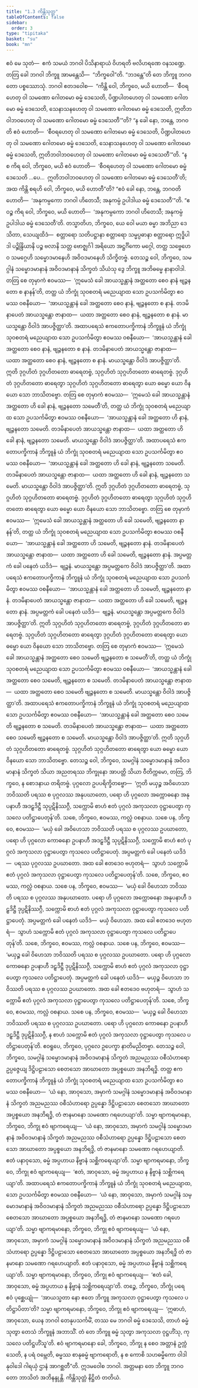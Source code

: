 ```yaml
---
title: "1.3 ကိန္တိသုတ္တ"
tableOfContents: false
sidebar:
  order: 3
type: "tipitaka"
basket: "su"
book: "mn"
---
```



<DynamicBreadcrumb />

<Division number="34" book="mn" e="ch" v="24" p="82">

<Paragraph number="72" book="mn">
ဧဝံ မေ သုတံ—  ဧကံ သမယံ ဘဂဝါ ပိသိနာရာယံ ဝိဟရတိ ဗလိဟရဏေ ဝနသဏ္ဍေ. တတြ ခေါ ဘဂဝါ ဘိက္ခူ အာမန္တေသိ—  “ဘိက္ခဝေါ”တိ. “ဘဒန္တေ”တိ တေ ဘိက္ခူ ဘဂဝတော ပစ္စဿောသုံ. ဘဂဝါ ဧတဒဝေါစ—  “ကိန္တိ ဝေါ, ဘိက္ခဝေ, မယိ ဟောတိ—  ‘စီဝရဟေတု ဝါ သမဏော ဂေါတမော ဓမ္မံ ဒေသေတိ, ပိဏ္ဍပါတဟေတု ဝါ သမဏော ဂေါတမော ဓမ္မံ ဒေသေတိ, သေနာသနဟေတု ဝါ သမဏော ဂေါတမော ဓမ္မံ ဒေသေတိ, ဣတိဘဝါဘဝဟေတု ဝါ သမဏော ဂေါတမော ဓမ္မံ ဒေသေတီ’”တိ? “န ခေါ နော, ဘန္တေ, ဘဂဝတိ ဧဝံ ဟောတိ—  ‘စီဝရဟေတု ဝါ သမဏော ဂေါတမော ဓမ္မံ ဒေသေတိ, ပိဏ္ဍပါတဟေတု ဝါ သမဏော ဂေါတမော ဓမ္မံ ဒေသေတိ, သေနာသနဟေတု ဝါ သမဏော ဂေါတမော ဓမ္မံ ဒေသေတိ, ဣတိဘဝါဘဝဟေတု ဝါ သမဏော ဂေါတမော ဓမ္မံ ဒေသေတီ’”တိ.
</Paragraph>

<Paragraph number="73" book="mn">
“န စ ကိရ ဝေါ, ဘိက္ခဝေ, မယိ ဧဝံ ဟောတိ—  ‘စီဝရဟေတု ဝါ သမဏော ဂေါတမော ဓမ္မံ ဒေသေတိ …ပေ…  ဣတိဘဝါဘဝဟေတု ဝါ သမဏော ဂေါတမော ဓမ္မံ ဒေသေတီ’တိ; အထ ကိန္တိ စရဟိ ဝေါ, ဘိက္ခဝေ, မယိ ဟောတီ”တိ? “ဧဝံ ခေါ နော, ဘန္တေ, ဘဂဝတိ ဟောတိ—  ‘အနုကမ္ပကော ဘဂဝါ ဟိတေသီ; အနုကမ္ပံ ဥပါဒါယ ဓမ္မံ ဒေသေတီ’”တိ. “ဧဝဉ္စ ကိရ ဝေါ, ဘိက္ခဝေ, မယိ ဟောတိ—  ‘အနုကမ္ပကော ဘဂဝါ ဟိတေသီ; အနုကမ္ပံ ဥပါဒါယ ဓမ္မံ ဒေသေတီ’တိ.
</Paragraph>

</Division>
<Division number="35" book="mn" e="ch" v="24" p="83">

<Paragraph number="74" book="mn">
တသ္မာတိဟ, ဘိက္ခဝေ, ယေ ဝေါ မယာ ဓမ္မာ အဘိညာ ဒေသိတာ, သေယျထိဒံ—  စတ္တာရော သတိပဋ္ဌာနာ စတ္တာရော သမ္မပ္ပဓာနာ စတ္တာရော ဣဒ္ဓိပါဒါ ပဉ္စိန္ဒြိယာနိ ပဉ္စ ဗလာနိ သတ္တ ဗောဇ္ဈင်္ဂါ အရိယော အဋ္ဌင်္ဂိကော မဂ္ဂေါ, တတ္ထ သဗ္ဗေဟေဝ သမဂ္ဂေဟိ သမ္မောဒမာနေဟိ အဝိဝဒမာနေဟိ သိက္ခိတဗ္ဗံ. တေသဉ္စ ဝေါ, ဘိက္ခဝေ, သမဂ္ဂါနံ သမ္မောဒမာနာနံ အဝိဝဒမာနာနံ သိက္ခတံ သိယံသု ဒွေ ဘိက္ခူ အဘိဓမ္မေ နာနာဝါဒါ. တတြ စေ တုမှာကံ ဧဝမဿ—  ‘ဣမေသံ ခေါ အာယသ္မန္တာနံ အတ္ထတော စေဝ နာနံ ဗျဉ္ဇနတော စ နာနန်’တိ, တတ္ထ ယံ ဘိက္ခုံ သုဝစတရံ မညေယျာထ သော ဥပသင်္ကမိတွာ ဧဝမဿ ဝစနီယော—  ‘အာယသ္မန္တာနံ ခေါ အတ္ထတော စေဝ နာနံ, ဗျဉ္ဇနတော စ နာနံ. တဒမိနာပေတံ အာယသ္မန္တော ဇာနာထ—  ယထာ အတ္ထတော စေဝ နာနံ, ဗျဉ္ဇနတော စ နာနံ. မာယသ္မန္တော ဝိဝါဒံ အာပဇ္ဇိတ္ထာ’တိ. အထာပရေသံ ဧကတောပက္ခိကာနံ ဘိက္ခူနံ ယံ ဘိက္ခုံ သုဝစတရံ မညေယျာထ သော ဥပသင်္ကမိတွာ ဧဝမဿ ဝစနီယော—  ‘အာယသ္မန္တာနံ ခေါ အတ္ထတော စေဝ နာနံ, ဗျဉ္ဇနတော စ နာနံ. တဒမိနာပေတံ အာယသ္မန္တော ဇာနာထ—  ယထာ အတ္ထတော စေဝ နာနံ, ဗျဉ္ဇနတော စ နာနံ. မာယသ္မန္တော ဝိဝါဒံ အာပဇ္ဇိတ္ထာ’တိ. ဣတိ ဒုဂ္ဂဟိတံ ဒုဂ္ဂဟိတတော ဓာရေတဗ္ဗံ, သုဂ္ဂဟိတံ သုဂ္ဂဟိတတော ဓာရေတဗ္ဗံ. ဒုဂ္ဂဟိတံ ဒုဂ္ဂဟိတတော ဓာရေတွာ သုဂ္ဂဟိတံ သုဂ္ဂဟိတတော ဓာရေတွာ ယော ဓမ္မော ယော ဝိနယော သော ဘာသိတဗ္ဗော.
</Paragraph>

</Division>
<Division number="36" book="mn" e="ch" v="24" p="84">

<Paragraph number="75" book="mn">
တတြ စေ တုမှာကံ ဧဝမဿ—  ‘ဣမေသံ ခေါ အာယသ္မန္တာနံ အတ္ထတော ဟိ ခေါ နာနံ, ဗျဉ္ဇနတော သမေတီ’တိ, တတ္ထ ယံ ဘိက္ခုံ သုဝစတရံ မညေယျာထ သော ဥပသင်္ကမိတွာ ဧဝမဿ ဝစနီယော—  ‘အာယသ္မန္တာနံ ခေါ အတ္ထတော ဟိ နာနံ, ဗျဉ္ဇနတော သမေတိ. တဒမိနာပေတံ အာယသ္မန္တော ဇာနာထ—  ယထာ အတ္ထတော ဟိ ခေါ နာနံ, ဗျဉ္ဇနတော သမေတိ. မာယသ္မန္တော ဝိဝါဒံ အာပဇ္ဇိတ္ထာ’တိ. အထာပရေသံ ဧကတောပက္ခိကာနံ ဘိက္ခူနံ ယံ ဘိက္ခုံ သုဝစတရံ မညေယျာထ သော ဥပသင်္ကမိတွာ ဧဝမဿ ဝစနီယော—  ‘အာယသ္မန္တာနံ ခေါ အတ္ထတော ဟိ ခေါ နာနံ, ဗျဉ္ဇနတော သမေတိ. တဒမိနာပေတံ အာယသ္မန္တော ဇာနာထ—  ယထာ အတ္ထတော ဟိ ခေါ နာနံ, ဗျဉ္ဇနတော သမေတိ. မာယသ္မန္တော ဝိဝါဒံ အာပဇ္ဇိတ္ထာ’တိ. ဣတိ ဒုဂ္ဂဟိတံ ဒုဂ္ဂဟိတတော ဓာရေတဗ္ဗံ, သုဂ္ဂဟိတံ သုဂ္ဂဟိတတော ဓာရေတဗ္ဗံ. ဒုဂ္ဂဟိတံ ဒုဂ္ဂဟိတတော ဓာရေတွာ သုဂ္ဂဟိတံ သုဂ္ဂဟိတတော ဓာရေတွာ ယော ဓမ္မော ယော ဝိနယော သော ဘာသိတဗ္ဗော.
</Paragraph>

</Division>
<Division number="37" book="mn" e="ch" v="24" p="85">

<Paragraph number="76" book="mn">
တတြ စေ တုမှာကံ ဧဝမဿ—  ‘ဣမေသံ ခေါ အာယသ္မန္တာနံ အတ္ထတော ဟိ ခေါ သမေတိ, ဗျဉ္ဇနတော နာနန်’တိ, တတ္ထ ယံ ဘိက္ခုံ သုဝစတရံ မညေယျာထ သော ဥပသင်္ကမိတွာ ဧဝမဿ ဝစနီယော—  ‘အာယသ္မန္တာနံ ခေါ အတ္ထတော ဟိ သမေတိ, ဗျဉ္ဇနတော နာနံ. တဒမိနာပေတံ အာယသ္မန္တော ဇာနာထ—  ယထာ အတ္ထတော ဟိ ခေါ သမေတိ, ဗျဉ္ဇနတော နာနံ. အပ္ပမတ္တကံ ခေါ ပနေတံ ယဒိဒံ—  ဗျဉ္ဇနံ. မာယသ္မန္တော အပ္ပမတ္တကေ ဝိဝါဒံ အာပဇ္ဇိတ္ထာ’တိ. အထာပရေသံ ဧကတောပက္ခိကာနံ ဘိက္ခူနံ ယံ ဘိက္ခုံ သုဝစတရံ မညေယျာထ သော ဥပသင်္ကမိတွာ ဧဝမဿ ဝစနီယော—  ‘အာယသ္မန္တာနံ ခေါ အတ္ထတော ဟိ သမေတိ, ဗျဉ္ဇနတော နာနံ. တဒမိနာပေတံ အာယသ္မန္တော ဇာနာထ—  ယထာ အတ္ထတော ဟိ ခေါ သမေတိ, ဗျဉ္ဇနတော နာနံ. အပ္ပမတ္တကံ ခေါ ပနေတံ ယဒိဒံ—  ဗျဉ္ဇနံ. မာယသ္မန္တော အပ္ပမတ္တကေ ဝိဝါဒံ အာပဇ္ဇိတ္ထာ’တိ. ဣတိ သုဂ္ဂဟိတံ သုဂ္ဂဟိတတော ဓာရေတဗ္ဗံ, ဒုဂ္ဂဟိတံ ဒုဂ္ဂဟိတတော ဓာရေတဗ္ဗံ. သုဂ္ဂဟိတံ သုဂ္ဂဟိတတော ဓာရေတွာ ဒုဂ္ဂဟိတံ ဒုဂ္ဂဟိတတော ဓာရေတွာ ယော ဓမ္မော ယော ဝိနယော သော ဘာသိတဗ္ဗော.
</Paragraph>

</Division>
<Division number="38" book="mn" e="ch" v="24" p="87">

<Paragraph number="77" book="mn">
တတြ စေ တုမှာကံ ဧဝမဿ—  ‘ဣမေသံ ခေါ အာယသ္မန္တာနံ အတ္ထတော စေဝ သမေတိ ဗျဉ္ဇနတော စ သမေတီ’တိ, တတ္ထ ယံ ဘိက္ခုံ သုဝစတရံ မညေယျာထ သော ဥပသင်္ကမိတွာ ဧဝမဿ ဝစနီယော—  ‘အာယသ္မန္တာနံ ခေါ အတ္ထတော စေဝ သမေတိ, ဗျဉ္ဇနတော စ သမေတိ. တဒမိနာပေတံ အာယသ္မန္တော ဇာနာထ—  ယထာ အတ္ထတော စေဝ သမေတိ ဗျဉ္ဇနတော စ သမေတိ. မာယသ္မန္တော ဝိဝါဒံ အာပဇ္ဇိတ္ထာ’တိ. အထာပရေသံ ဧကတောပက္ခိကာနံ ဘိက္ခူနံ ယံ ဘိက္ခုံ သုဝစတရံ မညေယျာထ သော ဥပသင်္ကမိတွာ ဧဝမဿ ဝစနီယော—  ‘အာယသ္မန္တာနံ ခေါ အတ္ထတော စေဝ သမေတိ ဗျဉ္ဇနတော စ သမေတိ. တဒမိနာပေတံ အာယသ္မန္တော ဇာနာထ—  ယထာ အတ္ထတော စေဝ သမေတိ ဗျဉ္ဇနတော စ သမေတိ. မာယသ္မန္တော ဝိဝါဒံ အာပဇ္ဇိတ္ထာ’တိ. ဣတိ သုဂ္ဂဟိတံ သုဂ္ဂဟိတတော ဓာရေတဗ္ဗံ. သုဂ္ဂဟိတံ သုဂ္ဂဟိတတော ဓာရေတွာ ယော ဓမ္မော ယော ဝိနယော သော ဘာသိတဗ္ဗော.
</Paragraph>

</Division>
<Division number="39" book="mn" e="ch" v="24" p="90">

<Paragraph number="78" book="mn">
တေသဉ္စ ဝေါ, ဘိက္ခဝေ, သမဂ္ဂါနံ သမ္မောဒမာနာနံ အဝိဝဒမာနာနံ သိက္ခတံ သိယာ အညတရဿ ဘိက္ခုနော အာပတ္တိ သိယာ ဝီတိက္ကမော, တတြ, ဘိက္ခဝေ, န စောဒနာယ တရိတဗ္ဗံ. ပုဂ္ဂလော ဥပပရိက္ခိတဗ္ဗော—  ‘ဣတိ မယှဉ္စ အဝိဟေသာ ဘဝိဿတိ ပရဿ စ ပုဂ္ဂလဿ အနုပဃာတော, ပရော ဟိ ပုဂ္ဂလော အက္ကောဓနော အနုပနာဟီ အဒဠှဒိဋ္ဌီ သုပ္ပဋိနိဿဂ္ဂီ, သက္ကောမိ စာဟံ ဧတံ ပုဂ္ဂလံ အကုသလာ ဝုဋ္ဌာပေတွာ ကုသလေ ပတိဋ္ဌာပေတုန်’တိ. သစေ, ဘိက္ခဝေ, ဧဝမဿ, ကလ္လံ ဝစနာယ.
</Paragraph>

<Paragraph number="79" book="mn">
သစေ ပန, ဘိက္ခဝေ, ဧဝမဿ—  ‘မယှံ ခေါ အဝိဟေသာ ဘဝိဿတိ ပရဿ စ ပုဂ္ဂလဿ ဥပဃာတော, ပရော ဟိ ပုဂ္ဂလော ကောဓနော ဥပနာဟီ အဒဠှဒိဋ္ဌီ သုပ္ပဋိနိဿဂ္ဂီ, သက္ကောမိ စာဟံ ဧတံ ပုဂ္ဂလံ အကုသလာ ဝုဋ္ဌာပေတွာ ကုသလေ ပတိဋ္ဌာပေတုံ. အပ္ပမတ္တကံ ခေါ ပနေတံ ယဒိဒံ—  ပရဿ ပုဂ္ဂလဿ ဥပဃာတော. အထ ခေါ ဧတဒေဝ ဗဟုတရံ—  သွာဟံ သက္ကောမိ ဧတံ ပုဂ္ဂလံ အကုသလာ ဝုဋ္ဌာပေတွာ ကုသလေ ပတိဋ္ဌာပေတုန်’တိ. သစေ, ဘိက္ခဝေ, ဧဝမဿ, ကလ္လံ ဝစနာယ.
</Paragraph>

<Paragraph number="80" book="mn">
သစေ ပန, ဘိက္ခဝေ, ဧဝမဿ—  ‘မယှံ ခေါ ဝိဟေသာ ဘဝိဿတိ ပရဿ စ ပုဂ္ဂလဿ အနုပဃာတော. ပရော ဟိ ပုဂ္ဂလော အက္ကောဓနော အနုပနာဟီ ဒဠှဒိဋ္ဌီ ဒုပ္ပဋိနိဿဂ္ဂီ, သက္ကောမိ စာဟံ ဧတံ ပုဂ္ဂလံ အကုသလာ ဝုဋ္ဌာပေတွာ ကုသလေ ပတိဋ္ဌာပေတုံ. အပ္ပမတ္တကံ ခေါ ပနေတံ ယဒိဒံ—  မယှံ ဝိဟေသာ. အထ ခေါ ဧတဒေဝ ဗဟုတရံ—  သွာဟံ သက္ကောမိ ဧတံ ပုဂ္ဂလံ အကုသလာ ဝုဋ္ဌာပေတွာ ကုသလေ ပတိဋ္ဌာပေတုန်’တိ. သစေ, ဘိက္ခဝေ, ဧဝမဿ, ကလ္လံ ဝစနာယ.
</Paragraph>

<Paragraph number="81" book="mn">
သစေ ပန, ဘိက္ခဝေ, ဧဝမဿ—  ‘မယှဉ္စ ခေါ ဝိဟေသာ ဘဝိဿတိ ပရဿ စ ပုဂ္ဂလဿ ဥပဃာတော. ပရော ဟိ ပုဂ္ဂလော ကောဓနော ဥပနာဟီ ဒဠှဒိဋ္ဌီ ဒုပ္ပဋိနိဿဂ္ဂီ, သက္ကောမိ စာဟံ ဧတံ ပုဂ္ဂလံ အကုသလာ ဝုဋ္ဌာပေတွာ ကုသလေ ပတိဋ္ဌာပေတုံ. အပ္ပမတ္တကံ ခေါ ပနေတံ ယဒိဒံ—  မယှဉ္စ ဝိဟေသာ ဘဝိဿတိ ပရဿ စ ပုဂ္ဂလဿ ဥပဃာတော. အထ ခေါ ဧတဒေဝ ဗဟုတရံ—  သွာဟံ သက္ကောမိ ဧတံ ပုဂ္ဂလံ အကုသလာ ဝုဋ္ဌာပေတွာ ကုသလေ ပတိဋ္ဌာပေတုန်’တိ. သစေ, ဘိက္ခဝေ, ဧဝမဿ, ကလ္လံ ဝစနာယ.
</Paragraph>

<Paragraph number="82" book="mn">
သစေ ပန, ဘိက္ခဝေ, ဧဝမဿ—  ‘မယှဉ္စ ခေါ ဝိဟေသာ ဘဝိဿတိ ပရဿ စ ပုဂ္ဂလဿ ဥပဃာတော. ပရော ဟိ ပုဂ္ဂလော ကောဓနော ဥပနာဟီ ဒဠှဒိဋ္ဌီ ဒုပ္ပဋိနိဿဂ္ဂီ, န စာဟံ သက္ကောမိ ဧတံ ပုဂ္ဂလံ အကုသလာ ဝုဋ္ဌာပေတွာ ကုသလေ ပတိဋ္ဌာပေတုန်’တိ. ဧဝရူပေ, ဘိက္ခဝေ, ပုဂ္ဂလေ ဥပေက္ခာ နာတိမညိတဗ္ဗာ.
</Paragraph>

</Division>
<Division number="40" book="mn" e="ch" v="24" p="94">

<Paragraph number="83" book="mn">
တေသဉ္စ ဝေါ, ဘိက္ခဝေ, သမဂ္ဂါနံ သမ္မောဒမာနာနံ အဝိဝဒမာနာနံ သိက္ခတံ အညမညဿ ဝစီသံဟာရော ဥပ္ပဇ္ဇေယျ ဒိဋ္ဌိပဠာသော စေတသော အာဃာတော အပ္ပစ္စယော အနဘိရဒ္ဓိ. တတ္ထ ဧကတောပက္ခိကာနံ ဘိက္ခူနံ ယံ ဘိက္ခုံ သုဝစတရံ မညေယျာထ သော ဥပသင်္ကမိတွာ ဧဝမဿ ဝစနီယော—  ‘ယံ နော, အာဝုသော, အမှာကံ သမဂ္ဂါနံ သမ္မောဒမာနာနံ အဝိဝဒမာနာနံ သိက္ခတံ အညမညဿ ဝစီသံဟာရော ဥပ္ပန္နော ဒိဋ္ဌိပဠာသော စေတသော အာဃာတော အပ္ပစ္စယော အနဘိရဒ္ဓိ, တံ ဇာနမာနော သမဏော ဂရဟေယျာ’တိ. သမ္မာ ဗျာကရမာနော, ဘိက္ခဝေ, ဘိက္ခု ဧဝံ ဗျာကရေယျ—  ‘ယံ နော, အာဝုသော, အမှာကံ သမဂ္ဂါနံ သမ္မောဒမာနာနံ အဝိဝဒမာနာနံ သိက္ခတံ အညမညဿ ဝစီသံဟာရော ဥပ္ပန္နော ဒိဋ္ဌိပဠာသော စေတသော အာဃာတော အပ္ပစ္စယော အနဘိရဒ္ဓိ, တံ ဇာနမာနော သမဏော ဂရဟေယျာတိ. ဧတံ ပနာဝုသော, ဓမ္မံ အပ္ပဟာယ နိဗ္ဗာနံ သစ္ဆိကရေယျာ’တိ. သမ္မာ ဗျာကရမာနော, ဘိက္ခဝေ, ဘိက္ခု ဧဝံ ဗျာကရေယျ—  ‘ဧတံ, အာဝုသော, ဓမ္မံ အပ္ပဟာယ န နိဗ္ဗာနံ သစ္ဆိကရေယျာ’တိ.
</Paragraph>

<Paragraph number="84" book="mn">
အထာပရေသံ ဧကတောပက္ခိကာနံ ဘိက္ခူနံ ယံ ဘိက္ခုံ သုဝစတရံ မညေယျာထ, သော ဥပသင်္ကမိတွာ ဧဝမဿ ဝစနီယော—  ‘ယံ နော, အာဝုသော, အမှာကံ သမဂ္ဂါနံ သမ္မောဒမာနာနံ အဝိဝဒမာနာနံ သိက္ခတံ အညမညဿ ဝစီသံဟာရော ဥပ္ပန္နော ဒိဋ္ဌိပဠာသော စေတသော အာဃာတော အပ္ပစ္စယော အနဘိရဒ္ဓိ, တံ ဇာနမာနော သမဏော ဂရဟေယျာ’တိ. သမ္မာ ဗျာကရမာနော, ဘိက္ခဝေ, ဘိက္ခု ဧဝံ ဗျာကရေယျ—  ‘ယံ နော, အာဝုသော, အမှာကံ သမဂ္ဂါနံ သမ္မောဒမာနာနံ အဝိဝဒမာနာနံ သိက္ခတံ အညမညဿ ဝစီသံဟာရော ဥပ္ပန္နော ဒိဋ္ဌိပဠာသော စေတသော အာဃာတော အပ္ပစ္စယော အနဘိရဒ္ဓိ တံ ဇာနမာနော သမဏော ဂရဟေယျာတိ. ဧတံ ပနာဝုသော, ဓမ္မံ အပ္ပဟာယ နိဗ္ဗာနံ သစ္ဆိကရေယျာ’တိ. သမ္မာ ဗျာကရမာနော, ဘိက္ခဝေ, ဘိက္ခု ဧဝံ ဗျာကရေယျ—  ‘ဧတံ ခေါ, အာဝုသော, ဓမ္မံ အပ္ပဟာယ န နိဗ္ဗာနံ သစ္ဆိကရေယျာ’တိ.
</Paragraph>

<Paragraph number="85" book="mn">
တဉ္စေ, ဘိက္ခဝေ, ဘိက္ခုံ ပရေ ဧဝံ ပုစ္ဆေယျုံ—  ‘အာယသ္မတာ နော ဧတေ ဘိက္ခူ အကုသလာ ဝုဋ္ဌာပေတွာ ကုသလေ ပတိဋ္ဌာပိတာ’တိ? သမ္မာ ဗျာကရမာနော, ဘိက္ခဝေ, ဘိက္ခု ဧဝံ ဗျာကရေယျ—  ‘ဣဓာဟံ, အာဝုသော, ယေန ဘဂဝါ တေနုပသင်္ကမိံ, တဿ မေ ဘဂဝါ ဓမ္မံ ဒေသေသိ, တာဟံ ဓမ္မံ သုတွာ တေသံ ဘိက္ခူနံ အဘာသိံ. တံ တေ ဘိက္ခူ ဓမ္မံ သုတွာ အကုသလာ ဝုဋ္ဌဟိံသု, ကုသလေ ပတိဋ္ဌဟိံသူ’တိ. ဧဝံ ဗျာကရမာနော ခေါ, ဘိက္ခဝေ, ဘိက္ခု န စေဝ အတ္တာနံ ဥက္ကံသေတိ, န ပရံ ဝမ္ဘေတိ, ဓမ္မဿ စာနုဓမ္မံ ဗျာကရောတိ, န စ ကောစိ သဟဓမ္မိကော ဝါဒါနုဝါဒေါ ဂါရယှံ ဌာနံ အာဂစ္ဆတီ”တိ.
</Paragraph>

<Paragraph number="86" book="mn">
ဣဒမဝေါစ ဘဂဝါ. အတ္တမနာ တေ ဘိက္ခူ ဘဂဝတော ဘာသိတံ အဘိနန္ဒုန္တိ.

</Paragraph>
</Division>

<Paragraph number="87" type="center" book="mn">
ကိန္တိသုတ္တံ နိဋ္ဌိတံ တတိယံ.
</Paragraph>